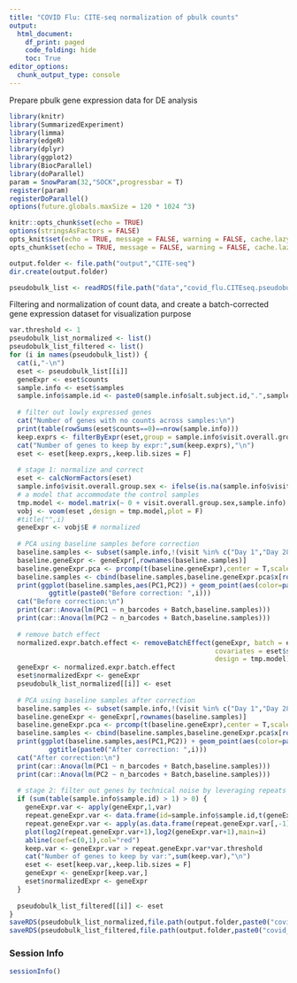 ```yaml
---
title: "COVID Flu: CITE-seq normalization of pbulk counts"
output:
  html_document:
    df_print: paged
    code_folding: hide
    toc: True
editor_options:
  chunk_output_type: console
---
```


Prepare pbulk gene expression data for DE analysis
```r
library(knitr)
library(SummarizedExperiment)
library(limma)
library(edgeR)
library(dplyr)
library(ggplot2)
library(BiocParallel)
library(doParallel)
param = SnowParam(32,"SOCK",progressbar = T)
register(param)
registerDoParallel()
options(future.globals.maxSize = 120 * 1024 ^3)

knitr::opts_chunk$set(echo = TRUE)
options(stringsAsFactors = FALSE)
opts_knit$set(echo = TRUE, message = FALSE, warning = FALSE, cache.lazy = FALSE, out.width=900)
opts_chunk$set(echo = TRUE, message = FALSE, warning = FALSE, cache.lazy = FALSE, out.width=900)

output.folder <- file.path("output","CITE-seq")
dir.create(output.folder)

pseudobulk_list <- readRDS(file.path("data","covid_flu.CITEseq.pseudobulk.gene.expr.RDS"))
```

Filtering and normalization of count data, and create a batch-corrected gene expression dataset for visualization purpose
```r
var.threshold <- 1
pseudobulk_list_normalized <- list()
pseudobulk_list_filtered <- list()
for (i in names(pseudobulk_list)) {
  cat(i,"-\n")
  eset <- pseudobulk_list[[i]]
  geneExpr <- eset$counts
  sample.info <- eset$samples
  sample.info$sample.id <- paste0(sample.info$alt.subject.id,".",sample.info$visit)
  
  # filter out lowly expressed genes
  cat("Number of genes with no counts across samples:\n")
  print(table(rowSums(eset$counts==0)==nrow(sample.info)))
  keep.exprs <- filterByExpr(eset,group = sample.info$visit.overall.group.sex, min.count = 2,min.prop=0.5)
  cat("Number of genes to keep by expr:",sum(keep.exprs),"\n")
  eset <- eset[keep.exprs,,keep.lib.sizes = F]
 
  # stage 1: normalize and correct
  eset <- calcNormFactors(eset)
  sample.info$visit.overall.group.sex <- ifelse(is.na(sample.info$visit.overall.group.sex),"Control",as.character(sample.info$visit.overall.group.sex))
  # a model that accommodate the control samples
  tmp.model <- model.matrix(~ 0 + visit.overall.group.sex,sample.info)
  vobj <- voom(eset ,design = tmp.model,plot = F)
  #title("",i)
  geneExpr <- vobj$E # normalized
  
  # PCA using baseline samples before correction
  baseline.samples <- subset(sample.info,!(visit %in% c("Day 1","Day 28")))
  baseline.geneExpr <- geneExpr[,rownames(baseline.samples)]
  baseline.geneExpr.pca <- prcomp(t(baseline.geneExpr),center = T,scale. = T)
  baseline.samples <- cbind(baseline.samples,baseline.geneExpr.pca$x[rownames(baseline.samples),1:2])
  print(ggplot(baseline.samples,aes(PC1,PC2)) + geom_point(aes(color=paste0(Batch),shape=alt.subject.id == "Control"),size=2,alpha=0.8) + 
          ggtitle(paste0("Before correction: ",i)))
  cat("Before correction:\n")
  print(car::Anova(lm(PC1 ~ n_barcodes + Batch,baseline.samples)))
  print(car::Anova(lm(PC2 ~ n_barcodes + Batch,baseline.samples)))
  
  # remove batch effect
  normalized.expr.batch.effect <- removeBatchEffect(geneExpr, batch = eset$samples$Batch, 
                                                    covariates = eset$samples$n_barcodes,
                                                    design = tmp.model)
  geneExpr <- normalized.expr.batch.effect
  eset$normalizedExpr <- geneExpr
  pseudobulk_list_normalized[[i]] <- eset
  
  # PCA using baseline samples after correction
  baseline.samples <- subset(sample.info,!(visit %in% c("Day 1","Day 28")))
  baseline.geneExpr <- geneExpr[,rownames(baseline.samples)]
  baseline.geneExpr.pca <- prcomp(t(baseline.geneExpr),center = T,scale. = T)
  baseline.samples <- cbind(baseline.samples,baseline.geneExpr.pca$x[rownames(baseline.samples),1:2])
  print(ggplot(baseline.samples,aes(PC1,PC2)) + geom_point(aes(color=paste0(Batch),shape=alt.subject.id == "Control"),size=2,alpha=0.8) + 
          ggtitle(paste0("After correction: ",i)))
  cat("After correction:\n")
  print(car::Anova(lm(PC1 ~ n_barcodes + Batch,baseline.samples)))
  print(car::Anova(lm(PC2 ~ n_barcodes + Batch,baseline.samples)))
  
  # stage 2: filter out genes by technical noise by leveraging repeats
  if (sum(table(sample.info$sample.id) > 1) > 0) {
    geneExpr.var <- apply(geneExpr,1,var)
    repeat.geneExpr.var <- data.frame(id=sample.info$sample.id,t(geneExpr)) %>% group_by(id) %>% summarise(across(where(is.numeric),var))
    repeat.geneExpr.var <- apply(as.data.frame(repeat.geneExpr.var[,-1]),2,mean,na.rm=T)
    plot(log2(repeat.geneExpr.var+1),log2(geneExpr.var+1),main=i)
    abline(coef=c(0,1),col="red")
    keep.var <- geneExpr.var > repeat.geneExpr.var*var.threshold
    cat("Number of genes to keep by var:",sum(keep.var),"\n")
    eset <- eset[keep.var,,keep.lib.sizes = F]
    geneExpr <- geneExpr[keep.var,]
    eset$normalizedExpr <- geneExpr
  }
    
  pseudobulk_list_filtered[[i]] <- eset
}
saveRDS(pseudobulk_list_normalized,file.path(output.folder,paste0("covid_flu.CITEseq.pseudobulk.gene.expr.normalized.RDS")))
saveRDS(pseudobulk_list_filtered,file.path(output.folder,paste0("covid_flu.CITEseq.pseudobulk.gene.expr.filtered.RDS")))
```

### Session Info
```r
sessionInfo()
```

